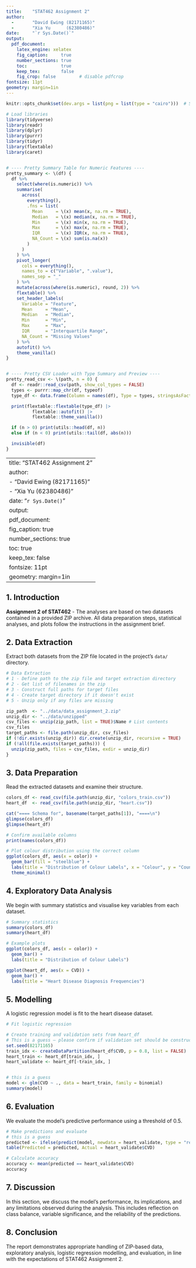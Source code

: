 ```yaml
---
title:    "STAT462 Assignment 2"
author: 
  -       "David Ewing (82171165)"
  -       "Xia Yu      (62380486)"
date:     "`r Sys.Date()`"
output:   
  pdf_document:
    latex_engine: xelatex
    fig_caption:     true
    number_sections: true
    toc:             true
    keep_tex:        false
    fig_crop: false         # disable pdfcrop 
fontsize: 11pt
geometry: margin=1in
---
```



```r
knitr::opts_chunk$set(dev.args = list(png = list(type = "cairo")))  # Summer I need this for my configuration of VS Code. Let me know if you need it removed. 

# Load libraries
library(tidyverse)
library(readr)
library(dplyr)
library(purrr)
library(tidyr)
library(flextable)
library(caret)


# ---- Pretty Summary Table for Numeric Features ----
pretty_summary <- \(df) {
  df %>%
    select(where(is.numeric)) %>%
    summarise(
      across(
        everything(),
        .fns = list(
          Mean     = \(x) mean(x, na.rm = TRUE),
          Median   = \(x) median(x, na.rm = TRUE),
          Min      = \(x) min(x, na.rm = TRUE),
          Max      = \(x) max(x, na.rm = TRUE),
          IQR      = \(x) IQR(x, na.rm = TRUE),
          NA_Count = \(x) sum(is.na(x))
        )
      )
    ) %>%
    pivot_longer(
      cols = everything(),
      names_to = c("Variable", ".value"),
      names_sep = "_"
    ) %>%
    mutate(across(where(is.numeric), round, 2)) %>%
    flextable() %>%
    set_header_labels(
      Variable = "Feature",
      Mean     = "Mean",
      Median   = "Median",
      Min      = "Min",
      Max      = "Max",
      IQR      = "Interquartile Range",
      NA_Count = "Missing Values"
    ) %>%
    autofit() %>%
    theme_vanilla()
}


# ---- Pretty CSV Loader with Type Summary and Preview ----
pretty_read_csv <- \(path, n = 0) {
  df <- readr::read_csv(path, show_col_types = FALSE)
  types <- purrr::map_chr(df, typeof)
  type_df <- data.frame(Column = names(df), Type = types, stringsAsFactors = FALSE)

  print(flextable::flextable(type_df) |> 
          flextable::autofit() |> 
          flextable::theme_vanilla())

  if (n > 0) print(utils::head(df, n))
  else if (n < 0) print(utils::tail(df, abs(n)))

  invisible(df)
}
```


---
title:    "STAT462 Assignment 2"
author: 
  -       "David Ewing (82171165)"
  -       "Xia Yu      (62380486)"
date:     "`r Sys.Date()`"
output:   
  pdf_document:
    fig_caption:     true
    number_sections: true
    toc:             true
    keep_tex:        false
fontsize: 11pt
geometry: margin=1in
---




## 1. Introduction

**Assignment 2 of STAT462** - The analyses are based on two datasets contained in a provided ZIP archive. All data preparation steps, statistical analyses, and plots follow the instructions in the assignment brief.

## 2. Data Extraction

Extract both datasets from the ZIP file located in the project’s `data/` directory.

```r

# Data Extraction 
# 1 - Define path to the zip file and target extraction directory
# 2 - Get list of filenames in the zip
# 3 - Construct full paths for target files
# 4 - Create target directory if it doesn't exist
# 5 - Unzip only if any files are missing

zip_path  <- "../data/data_assignment_2.zip"
unzip_dir <- "../data/unzipped"
csv_files <- unzip(zip_path, list = TRUE)$Name # List contents
csv_files 
target_paths <- file.path(unzip_dir, csv_files)
if (!dir.exists(unzip_dir)) dir.create(unzip_dir, recursive = TRUE)
if (!all(file.exists(target_paths))) {
  unzip(zip_path, files = csv_files, exdir = unzip_dir)
}

```

## 3. Data Preparation

Read the extracted datasets and examine their structure.

```r
colors_df <- read_csv(file.path(unzip_dir, "colors_train.csv"))
heart_df  <- read_csv(file.path(unzip_dir, "heart.csv"))

cat("==== Schema for", basename(target_paths[1]), "====\n")
glimpse(colors_df)
glimpse(heart_df)
```



```r
# Confirm available columns
print(names(colors_df))

# Plot colour distribution using the correct column
ggplot(colors_df, aes(x = color)) +
  geom_bar(fill = "steelblue") +
  labs(title = "Distribution of Colour Labels", x = "Colour", y = "Count") +
  theme_minimal()
```





## 4. Exploratory Data Analysis

We begin with summary statistics and visualise key variables from each dataset.

```r
# Summary statistics
summary(colors_df)
summary(heart_df)

# Example plots
ggplot(colors_df, aes(x = color)) +
  geom_bar() +
  labs(title = "Distribution of Colour Labels")

ggplot(heart_df, aes(x = CVD)) +
  geom_bar() +
  labs(title = "Heart Disease Diagnosis Frequencies")
```

## 5. Modelling

A logistic regression model is fit to the heart disease dataset.

```r
# Fit logistic regression

# Create training and validation sets from heart_df
# This is a guess — please confirm if validation set should be constructed differently
set.seed(82171165)
train_idx <- createDataPartition(heart_df$CVD, p = 0.8, list = FALSE)
heart_train <- heart_df[train_idx, ]
heart_validate <- heart_df[-train_idx, ]


# this is a guess
model <- glm(CVD ~ ., data = heart_train, family = binomial)
summary(model)
```

## 6. Evaluation

We evaluate the model’s predictive performance using a threshold of 0.5.

```r
# Make predictions and evaluate
# this is a guess
predicted <- ifelse(predict(model, newdata = heart_validate, type = "response")   > 0.5, 1, 0)
table(Predicted = predicted, Actual = heart_validate$CVD)

# Calculate accuracy
accuracy <- mean(predicted == heart_validate$CVD)
accuracy
```

## 7. Discussion

In this section, we discuss the model’s performance, its implications, and any limitations observed during the analysis. This includes reflection on class balance, variable significance, and the reliability of the predictions.

## 8. Conclusion

The report demonstrates appropriate handling of ZIP-based data, exploratory analysis, logistic regression modelling, and evaluation, in line with the expectations of STAT462 Assignment 2.